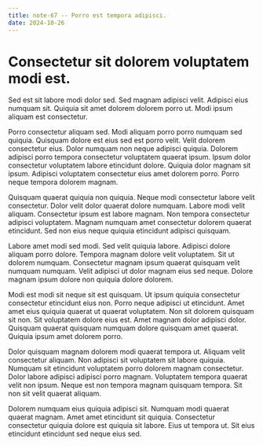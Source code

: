 ```yaml
---
title: note-67 -- Porro est tempora adipisci.
date: 2024-10-26
---
```


# Consectetur sit dolorem voluptatem modi est.

Sed est sit labore modi dolor sed. Sed magnam adipisci velit. Adipisci eius numquam sit. Quiquia sit amet dolorem
dolorem porro ut. Modi ipsum aliquam est consectetur.

Porro consectetur aliquam sed. Modi aliquam porro porro numquam sed quiquia. Quisquam dolore est eius sed est porro
velit. Velit dolorem consectetur eius. Dolor numquam non neque adipisci quiquia. Dolorem adipisci porro tempora
consectetur voluptatem quaerat ipsum. Ipsum dolor consectetur voluptatem labore etincidunt dolore. Quiquia dolor magnam
sit ipsum. Adipisci voluptatem consectetur eius amet dolorem porro. Porro neque tempora dolorem magnam.

Quisquam quaerat quiquia non quiquia. Neque modi consectetur labore velit consectetur. Dolor velit dolor quaerat dolore
numquam. Labore modi velit aliquam. Consectetur ipsum est labore magnam. Non tempora consectetur adipisci voluptatem.
Magnam numquam amet consectetur dolorem quaerat etincidunt. Sed non eius neque quiquia etincidunt adipisci quisquam.

Labore amet modi sed modi. Sed velit quiquia labore. Adipisci dolore aliquam porro dolore. Tempora magnam dolore velit
voluptatem. Sit ut dolorem numquam. Consectetur magnam ipsum quaerat quisquam velit numquam numquam. Velit adipisci ut
dolor magnam eius sed neque. Dolore magnam ipsum dolore non quiquia dolore dolorem.

Modi est modi sit neque sit est quisquam. Ut ipsum quiquia consectetur consectetur etincidunt eius non. Porro neque
adipisci ut etincidunt. Amet amet eius quiquia quaerat ut quaerat voluptatem. Non sit dolorem quisquam sit non. Sit
voluptatem dolore eius est. Amet magnam dolor adipisci dolor. Quisquam quaerat quisquam numquam dolore quisquam amet
quaerat. Quiquia ipsum amet dolorem porro.

Dolor quisquam magnam dolorem modi quaerat tempora ut. Aliquam velit consectetur aliquam. Non adipisci sit voluptatem
sit labore quiquia. Numquam sit etincidunt voluptatem porro dolorem magnam consectetur. Dolor labore adipisci adipisci
porro magnam. Voluptatem tempora quaerat velit non ipsum. Neque est non tempora magnam quisquam tempora. Sit non sit
velit quaerat aliquam.

Dolorem numquam eius quiquia adipisci sit. Numquam modi quaerat quaerat magnam. Amet amet etincidunt sit quiquia.
Consectetur consectetur quiquia dolore est quiquia sit labore. Eius ut tempora ut. Sit eius etincidunt etincidunt sed
neque eius sed.

